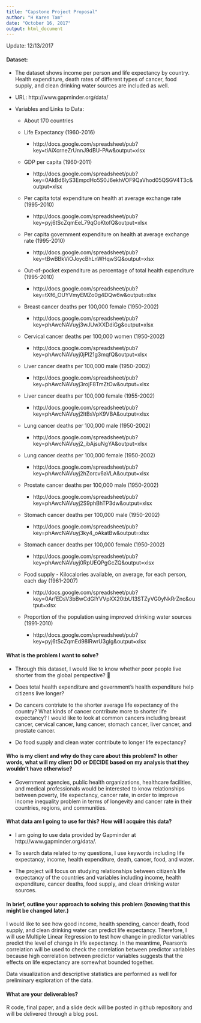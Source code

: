 ---
title: "Capstone Project Proposal"
author: "H Karen Tam"
date: "October 16, 2017" 
output: html_document
---

Update: 12/13/2017

#### Dataset:

*	The dataset shows income per person and life expectancy by country. Health expenditure, death rates of different types of cancer, food supply, and clean drinking water sources are included as well. 

*	URL: http://www.gapminder.org/data/

* Variables and Links to Data: 

    + About 170 countries

    + Life Expectancy (1960-2016)	
        + http://docs.google.com/spreadsheet/pub?key=tiAiXcrneZrUnnJ9dBU-PAw&output=xlsx

    + GDP per capita (1960-2011)
        + http://docs.google.com/spreadsheet/pub?key=0AkBd6lyS3EmpdHo5S0J6ekhVOF9QaVhod05QSGV4T3c&output=xlsx

    + Per capita total expenditure on health at average exchange rate (1995-2010)
        + http://docs.google.com/spreadsheet/pub?key=pyj6tScZqmEeL79qOoKtofQ&output=xlsx 

    +	Per capita government expenditure on health at average exchange rate (1995-2010)
        + http://docs.google.com/spreadsheet/pub?key=tBwBBkViOJoycBhLnWHqwSQ&output=xlsx 

    +	Out-of-pocket expenditure as percentage of total health expenditure (1995-2010)
        + http://docs.google.com/spreadsheet/pub?key=tXf6_OUYVmyEMZo0g4DQw6w&output=xlsx 

    +	Breast cancer deaths per 100,000 female (1950-2002) 
        + http://docs.google.com/spreadsheet/pub?key=phAwcNAVuyj3wJUwXXDdiGg&output=xlsx

    +	Cervical cancer deaths per 100,000 women (1950-2002) 
        + http://docs.google.com/spreadsheet/pub?key=phAwcNAVuyj0jPl21g3mqfQ&output=xlsx
    
    +	Liver cancer deaths per 100,000 male (1950-2002) 
        + http://docs.google.com/spreadsheet/pub?key=phAwcNAVuyj3rojF8TmZtOw&output=xlsx

    +	Liver cancer deaths per 100,000 female (1955-2002) 
        + http://docs.google.com/spreadsheet/pub?key=phAwcNAVuyj2ItBsVpK9VBA&output=xlsx

    +	Lung cancer deaths per 100,000 male (1950-2002) 
        + http://docs.google.com/spreadsheet/pub?key=phAwcNAVuyj2_ibAjsuNgYA&output=xlsx

    +	Lung cancer deaths per 100,000 female (1950-2002) 
        + http://docs.google.com/spreadsheet/pub?key=phAwcNAVuyj2hZorcv6aVLA&output=xlsx

    +	Prostate cancer deaths per 100,000 male (1950-2002) 
        + http://docs.google.com/spreadsheet/pub?key=phAwcNAVuyj2S9phBhTP3dw&output=xlsx

    +	Stomach cancer deaths per 100,000 male (1950-2002) 
        + http://docs.google.com/spreadsheet/pub?key=phAwcNAVuyj3ky4_oAkatBw&output=xlsx 

    +	Stomach cancer deaths per 100,000 female (1950-2002)
        + http://docs.google.com/spreadsheet/pub?key=phAwcNAVuyj0RpUEQPgGcZQ&output=xlsx 

    + Food supply - Kilocalories available, on average, for each person, each day (1961-2007)
        + http://docs.google.com/spreadsheet/pub?key=0ArfEDsV3bBwCdGlYVVpXX20tbU13STZyVG0yNkRrZnc&output=xlsx
        
    + Proportion of the population using improved drinking water sources (1991-2010)
        + http://docs.google.com/spreadsheet/pub?key=pyj6tScZqmEd98lRwrU3gIg&output=xlsx


#### What is the problem I want to solve?

* Through this dataset, I would like to know whether poor people live shorter from the global perspective?

* Does total health expenditure and government’s health expenditure help citizens live longer? 

* Do cancers contriute to the shorter average life expectancy of the country? What kinds of cancer contribute more to shorter life expectancy?  I would like to look at common cancers including breast cancer, cervical cancer, lung cancer, stomach cancer, liver cancer, and prostate cancer. 

* Do food supply and clean water contribute to longer life expectancy?


#### Who is my client and why do they care about this problem? In other words, what will my client DO or DECIDE based on my analysis that they wouldn’t have otherwise?

*	Government agencies, public health organizations, healthcare facilities, and medical professionals would be interested to know relationships between poverty, life expectancy, cancer rate, in order to improve income inequality problem in terms of longevity and cancer rate in their countries, regions, and communities.


#### What data am I going to use for this? How will I acquire this data?

*	I am going to use data provided by Gapminder at http://www.gapminder.org/data/. 

* To search data related to my questions, I use keywords including life expectancy, income, health expenditure, death, cancer, food, and water.

* The project will focus on studying relationships between citizen's life expectancy of the countries and variables including income, health expenditure, cancer deaths, food supply, and clean drinking water sources. 

#### In brief, outline your approach to solving this problem (knowing that this might be changed later.)

I would like to see how good income, health spending, cancer death, food supply, and clean drinking water can predict life expectancy. Therefore, I will use Multiple Linear Regression to test how change in predictor variables predict the level of change in life expectancy. In the meantime, Pearson's correlation will be used to check the correlation between predictor variables because high correlation between predictor variables suggests that the effects on life expectancy are somewhat bounded together. 

Data visualization and descriptive statistics are performed as well for preliminary exploration of the data.  

#### What are your deliverables? 

R code, final paper, and a slide deck will be posted in github repository and will be delivered through a blog post. 



